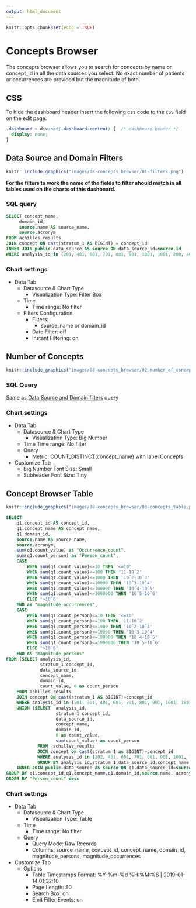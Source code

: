 ```yaml
---
output: html_document
---
```


```r
knitr::opts_chunk$set(echo = TRUE)
```

# Concepts Browser

The concepts browser allows you to search for concepts by name or concept_id in all the data sources you select. No exact number of patients or occurrences are provided but the magnitude of both.

## CSS

To hide the dashboard header insert the following css code to the `CSS` field on the edit page:

```css
.dashboard > div:not(.dashboard-content) {  /* dashboard header */
  display: none;
}
```

## Data Source and Domain Filters

```r
knitr::include_graphics("images/08-concepts_browser/01-filters.png")
```

**For the filters to work the name of the fields to filter should match in all tables used on the charts of this dashboard.**

### SQL query
           
```sql
SELECT concept_name,
     domain_id,
     source.name AS source_name,
     source.acronym
FROM achilles_results
JOIN concept ON cast(stratum_1 AS BIGINT) = concept_id
INNER JOIN public.data_source AS source ON data_source_id=source.id
WHERE analysis_id in (201, 401, 601, 701, 801, 901, 1001, 1801, 200, 400, 600, 700, 800, 1800)
```

### Chart settings

- Data Tab
  - Datasource & Chart Type
    - Visualization Type: Filter Box
  - Time
    - Time range: No filter
  - Filters Configuration
    - Filters:
      - source_name or domain_id
    - Date Filter: off
    - Instant Filtering: on


## Number of Concepts

```r
knitr::include_graphics("images/08-concepts_browser/02-number_of_concepts.png")
```

### SQL Query

Same as [Data Source and Domain filters](#Data Source and Domain Filters) query

### Chart settings

- Data Tab
  - Datasource & Chart Type
    - Visualization Type: Big Number
  - Time
    Time range: No filter
  - Query
    - Metric: COUNT_DISTINCT(concept_name) with label Concepts
- Customize Tab
  - Big Number Font Size: Small
  - Subheader Font Size: Tiny

## Concept Browser Table {#conceptBrowserTable}

```r
knitr::include_graphics("images/08-concepts_browser/03-concepts_table.png")
```

```sql
SELECT
    q1.concept_id AS concept_id,
    q1.concept_name AS concept_name,
    q1.domain_id,
    source.name AS source_name,
    source.acronym,
    sum(q1.count_value) as "Occurrence_count",
    sum(q1.count_person) as "Person_count",
    CASE 
        WHEN sum(q1.count_value)<=10 THEN '<=10'
        WHEN sum(q1.count_value)<=100 THEN '11-10ˆ2'
        WHEN sum(q1.count_value)<=1000 THEN '10ˆ2-10ˆ3'
        WHEN sum(q1.count_value)<=10000 THEN '10ˆ3-10ˆ4'
        WHEN sum(q1.count_value)<=100000 THEN '10ˆ4-10ˆ5'
        WHEN sum(q1.count_value)<=1000000 THEN '10ˆ5-10ˆ6'
        ELSE '>10ˆ6'
    END as "magnitude_occurrences",
    CASE 
        WHEN sum(q1.count_person)<=10 THEN '<=10'
        WHEN sum(q1.count_person)<=100 THEN '11-10ˆ2'
        WHEN sum(q1.count_person)<=1000 THEN '10ˆ2-10ˆ3'
        WHEN sum(q1.count_person)<=10000 THEN '10ˆ3-10ˆ4'
        WHEN sum(q1.count_person)<=100000 THEN '10ˆ4-10ˆ5'
        WHEN sum(q1.count_person)<=1000000 THEN '10ˆ5-10ˆ6'
        ELSE '>10ˆ6'
    END AS "magnitude_persons"
FROM (SELECT analysis_id,
             stratum_1 concept_id,
             data_source_id,
             concept_name,
             domain_id,
             count_value, 0 as count_person
    FROM achilles_results
    JOIN concept ON cast(stratum_1 AS BIGINT)=concept_id
    WHERE analysis_id in (201, 301, 401, 601, 701, 801, 901, 1001, 1801)
    UNION (SELECT  analysis_id,
                   stratum_1 concept_id,
                   data_source_id,
                   concept_name,
                   domain_id,
                   0 as count_value,
                   sum(count_value) as count_person
            FROM  achilles_results
            JOIN concept on cast(stratum_1 as BIGINT)=concept_id
            WHERE analysis_id in (202, 401, 601, 701, 801, 901, 1001, 1801)
            GROUP BY analysis_id,stratum_1,data_source_id,concept_name,domain_id) ) as q1
    INNER JOIN public.data_source AS source ON q1.data_source_id=source.id
GROUP BY q1.concept_id,q1.concept_name,q1.domain_id,source.name, acronym
ORDER BY "Person_count" desc
```

### Chart settings

- Data Tab
  - Datasource & Chart Type
    - Visualization Type: Table
  - Time
    - Time range: No filter
  - Query
    - Query Mode: Raw Records
    - Columns: source_name, concept_id, concept_name, domain_id, magnitude_persons, magnitude_occurrences
- Customize Tab
  - Options
    - Table Timestamps Format: %Y-%m-%d %H:%M:%S | 2019-01-14 01:32:10
    - Page Length: 50
    - Search Box: on
    - Emit Filter Events: on